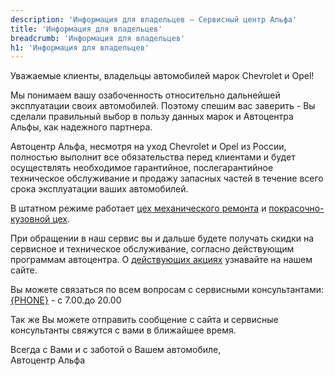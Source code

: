 ```yaml
---
description: 'Информация для владельцев — Сервисный центр Альфа'
title: 'Информация для владельцев'
breadcrumb: 'Информация для владельцев'
h1: 'Информация для владельцев'
---
```



<div class="details-news">


<p>
	 Уважаемые клиенты, владельцы автомобилей марок Chevrolet и Opel!
</p>
<p>
	 Мы понимаем вашу озабоченность относительно дальнейшей эксплуатации своих автомобилей. Поэтому спешим вас заверить - Вы сделали правильный выбор в пользу данных марок и Автоцентра Альфы, как надежного партнера.
</p>
<p>
	 Автоцентр Альфа, несмотря на уход Chevrolet и Opel из России, полностью выполнит все обязательства перед клиентами и будет осуществлять необходимое гарантийное, послегарантийное техническое обслуживание и продажу запасных частей в течение всего срока эксплуатации ваших автомобилей.
</p>
<p>
	 В штатном режиме работает&nbsp;<a href="https://www.alpha-center.ru/autoservice/individuals/mechanical_repairs/">цех механического ремонта</a>&nbsp;и&nbsp;<a href="https://www.alpha-center.ru/autoservice/individuals/body_repair/">покрасочно-кузовной цех</a>.
</p>
<p>
	 При обращении в наш сервис вы и дальше будете получать скидки на сервисное и техническое обслуживание, согласно действующим программам автоцентра. О&nbsp;<a href="https://www.alpha-center.ru/actions/stocks_for_post_warranty_vehicles/">действующих акциях</a>&nbsp;узнавайте на нашем сайте.
</p>
<p>
	 Вы можете связаться по всем вопросам с сервисными консультантами:<br />
	 <a href={`tel:${phoneFormat(PHONE)}`}>{PHONE}</a> - с 7.00.до 20.00
</p>
<p>
	 Так же Вы можете&nbsp;отправить сообщение&nbsp;с сайта и сервисные консультанты свяжутся с вами в ближайшее время.
</p>
<p>
	 Всегда с Вами и с заботой о Вашем автомобиле,<br />
	 Автоцентр Альфа
</p></div>